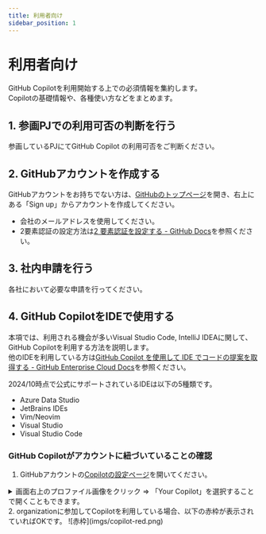 ```yaml
---
title: 利用者向け
sidebar_position: 1
---
```


# 利用者向け

GitHub Copilotを利用開始する上での必須情報を集約します。  
Copilotの基礎情報や、各種使い方などをまとめます。

## 1. 参画PJでの利用可否の判断を行う

参画しているPJにてGitHub Copilot の利用可否をご判断ください。

## 2. GitHubアカウントを作成する

GitHubアカウントをお持ちでない方は、[GitHubのトップページ](https://github.com/)を開き、右上にある「Sign up」からアカウントを作成してください。

- 会社のメールアドレスを使用してください。
- 2要素認証の設定方法は[2 要素認証を設定する - GitHub Docs](https://docs.github.com/ja/authentication/securing-your-account-with-two-factor-authentication-2fa/configuring-two-factor-authentication)を参照ください。

## 3. 社内申請を行う

各社において必要な申請を行ってください。

## 4. GitHub CopilotをIDEで使用する

本項では、利用される機会が多いVisual Studio Code, IntelliJ IDEAに関して、GitHub Copilotを利用する方法を説明します。  
他のIDEを利用している方は[GitHub Copilot を使用して IDE でコードの提案を取得する - GitHub Enterprise Cloud Docs](https://docs.github.com/ja/enterprise-cloud@latest/copilot/using-github-copilot/getting-code-suggestions-in-your-ide-with-github-copilot)を参照ください。

2024/10時点で公式にサポートされているIDEは以下の5種類です。

- Azure Data Studio
- JetBrains IDEs
- Vim/Neovim
- Visual Studio
- Visual Studio Code

### GitHub Copilotがアカウントに紐づいていることの確認

1. GitHubアカウントの[Copilotの設定ページ](https://github.com/settings/copilot)を開いてください。
<details>
  <summary>画面右上のプロファイル画像をクリック ⇒ 「Your Copilot」を選択することで開くこともできます。</summary>

1. 画面右上のプロファイル画像（赤枠箇所）をクリック
  ![プロファイルをクリック](imgs/click-profile.avif)
2. 「Your Copilot」を選択
</details>
2. organizationに参加してCopilotを利用している場合、以下の赤枠が表示されていればOKです。
  ![赤枠](imgs/copilot-red.png)
